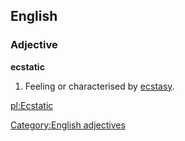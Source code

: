 ==English==

===Adjective===
'''ecstatic'''
# Feeling or characterised by [[ecstasy]].


[[Category:English adjectives]]
[[pl:Ecstatic]]